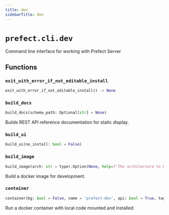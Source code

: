 ```yaml
---
title: dev
sidebarTitle: dev
---
```


# `prefect.cli.dev`



Command line interface for working with Prefect Server


## Functions

### `exit_with_error_if_not_editable_install` <sup><a href="https://github.com/prefecthq/prefect/blob/main/src/prefect/cli/dev.py#L43" target="_blank"><Icon icon="github" size="14" /></a></sup>

```python
exit_with_error_if_not_editable_install() -> None
```

### `build_docs` <sup><a href="https://github.com/prefecthq/prefect/blob/main/src/prefect/cli/dev.py#L57" target="_blank"><Icon icon="github" size="14" /></a></sup>

```python
build_docs(schema_path: Optional[str] = None)
```


Builds REST API reference documentation for static display.


### `build_ui` <sup><a href="https://github.com/prefecthq/prefect/blob/main/src/prefect/cli/dev.py#L86" target="_blank"><Icon icon="github" size="14" /></a></sup>

```python
build_ui(no_install: bool = False)
```

### `build_image` <sup><a href="https://github.com/prefecthq/prefect/blob/main/src/prefect/cli/dev.py#L227" target="_blank"><Icon icon="github" size="14" /></a></sup>

```python
build_image(arch: str = typer.Option(None, help=f'The architecture to build the container for. Defaults to the architecture of the host Python. [default: {platform.machine()}]'), python_version: str = typer.Option(None, help=f'The Python version to build the container for. Defaults to the version of the host Python. [default: {python_version_minor()}]'), flavor: str = typer.Option(None, help="An alternative flavor to build, for example 'conda'. Defaults to the standard Python base image"), dry_run: bool = False)
```


Build a docker image for development.


### `container` <sup><a href="https://github.com/prefecthq/prefect/blob/main/src/prefect/cli/dev.py#L296" target="_blank"><Icon icon="github" size="14" /></a></sup>

```python
container(bg: bool = False, name = 'prefect-dev', api: bool = True, tag: Optional[str] = None)
```


Run a docker container with local code mounted and installed.

